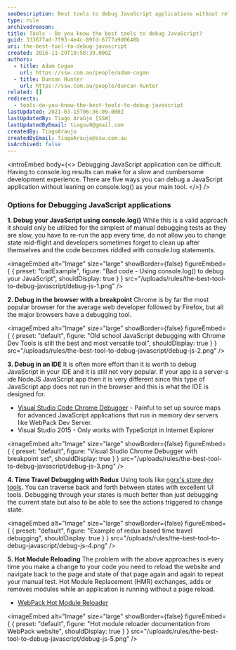 ```yaml
---
seoDescription: Best tools to debug JavaScript applications without relying on console.log().
type: rule
archivedreason:
title: Tools - Do you know the best tools to debug JavaScript?
guid: 333677ad-7f93-4e4c-89fd-6777a9d0640b
uri: the-best-tool-to-debug-javascript
created: 2016-11-29T19:58:39.000Z
authors:
  - title: Adam Cogan
    url: https://ssw.com.au/people/adam-cogan
  - title: Duncan Hunter
    url: https://ssw.com.au/people/duncan-hunter
related: []
redirects:
  - tools-do-you-know-the-best-tools-to-debug-javascript
lastUpdated: 2021-03-15T06:36:09.000Z
lastUpdatedBy: Tiago Araújo [SSW]
lastUpdatedByEmail: tiagov8@gmail.com
createdBy: TiagoAraujo
createdByEmail: TiagoAraujo@ssw.com.au
isArchived: false
---
```


<introEmbed
  body={<>
Debugging JavaScript application can be difficult. Having to console.log results can make for a slow and cumbersome development experience. There are five ways you can debug a JavaScript application without leaning on console.log() as your main tool.
  </>}
/>
### Options for Debugging JavaScript applications

**1. Debug your JavaScript using console.log()**
While this is a valid approach it should only be utilized for the simplest of manual debugging tests as they are slow, you have to re-run the app every time, do not allow you to change state mid-flight and developers sometimes forget to clean up after themselves and the code becomes riddled with console.log statements.

<imageEmbed
  alt="Image"
  size="large"
  showBorder={false}
  figureEmbed={ {
    preset: "badExample",
    figure: "Bad code - Using console.log() to debug your JavaScript",
    shouldDisplay: true
  } }
  src="/uploads/rules/the-best-tool-to-debug-javascript/debug-js-1.png"
/>

**2. Debug in the browser with a breakpoint**
Chrome is by far the most popular browser for the average web developer followed by Firefox, but all the major browsers have a debugging tool.

<imageEmbed
  alt="Image"
  size="large"
  showBorder={false}
  figureEmbed={ {
    preset: "default",
    figure: "Old school JavaScript debugging with Chrome Dev Tools is still the best and most versatile tool",
    shouldDisplay: true
  } }
  src="/uploads/rules/the-best-tool-to-debug-javascript/debug-js-2.png"
/>

**3. Debug in an IDE**
It is often more effort than it is worth to debug JavaScript in your IDE and it is still not very popular. If your app is a server-s ide NodeJS JavaScript app then it is very different since this type of JavaScript app does not run in the browser and this is what the IDE is designed for.

- [Visual Studio Code Chrome Debugger](https://github.com/Microsoft/vscode-chrome-debug) - Painful to set up source maps for advanced JavaScript applications that run in memory dev servers like WebPack Dev Server.
- Visual Studio 2015 - Only works with TypeScript in Internet Explorer


<imageEmbed
  alt="Image"
  size="large"
  showBorder={false}
  figureEmbed={ {
    preset: "default",
    figure: "Visual Studio Chrome Debugger with breakpoint set",
    shouldDisplay: true
  } }
  src="/uploads/rules/the-best-tool-to-debug-javascript/debug-js-3.png"
/>

**4. Time Travel Debugging with Redux**
Using tools like [ngrx's store dev tools](https://github.com/ngrx/store-devtools). You can traverse back and forth between states with excellent UI tools. Debugging through your states is much better than just debugging the current state but also to be able to see the actions triggered to change state.


<imageEmbed
  alt="Image"
  size="large"
  showBorder={false}
  figureEmbed={ {
    preset: "default",
    figure: "Example of redux based time travel debugging",
    shouldDisplay: true
  } }
  src="/uploads/rules/the-best-tool-to-debug-javascript/debug-js-4.png"
/>

**5. Hot Module Reloading**
The problem with the above approaches is every time you make a change to your code you need to reload the website and navigate back to the page and state of that page again and again to repeat your manual test. Hot Module Replacement (HMR) exchanges, adds or removes modules while an application is running without a page reload.

- [WebPack Hot Module Reloader](https://webpack.js.org/)


<imageEmbed
  alt="Image"
  size="large"
  showBorder={false}
  figureEmbed={ {
    preset: "default",
    figure: "Hot module reloader documentation from WebPack website",
    shouldDisplay: true
  } }
  src="/uploads/rules/the-best-tool-to-debug-javascript/debug-js-5.png"
/>
